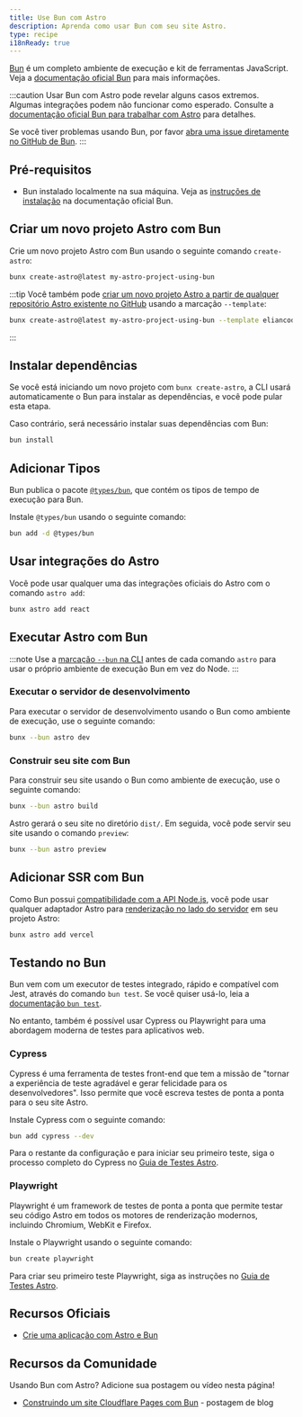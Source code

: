 ```yaml
---
title: Use Bun com Astro
description: Aprenda como usar Bun com seu site Astro.
type: recipe
i18nReady: true
---
```


[Bun](https://bun.sh/) é um completo ambiente de execução e kit de ferramentas JavaScript. Veja a [documentação oficial Bun](https://bun.sh/docs) para mais informações.

:::caution
Usar Bun com Astro pode revelar alguns casos extremos. Algumas integrações podem não funcionar como esperado. Consulte a [documentação oficial Bun para trabalhar com Astro](https://bun.sh/guides/ecosystem/astro) para detalhes.

Se você tiver problemas usando Bun, por favor [abra uma issue diretamente no GitHub de Bun](https://github.com/oven-sh/bun/issues/new/choose).
:::

## Pré-requisitos

- Bun instalado localmente na sua máquina. Veja as [instruções de instalação](https://bun.sh/docs/installation) na documentação oficial Bun.

## Criar um novo projeto Astro com Bun

Crie um novo projeto Astro com Bun usando o seguinte comando `create-astro`:

```bash
bunx create-astro@latest my-astro-project-using-bun
```

:::tip
Você também pode [criar um novo projeto Astro a partir de qualquer repositório Astro existente no GitHub](/pt-br/install-and-setup/#use-um-tema-ou-um-modelo-inicial) usando a marcação `--template`:
```bash
bunx create-astro@latest my-astro-project-using-bun --template eliancodes/brutal
```
:::

## Instalar dependências

Se você está iniciando um novo projeto com `bunx create-astro`, a CLI usará automaticamente o Bun para instalar as dependências, e você pode pular esta etapa.

Caso contrário, será necessário instalar suas dependências com Bun:

```bash
bun install
```

## Adicionar Tipos

Bun publica o pacote [`@types/bun`](https://www.npmjs.com/package/@types/bun), que contém os tipos de tempo de execução para Bun.

Instale `@types/bun` usando o seguinte comando:

```sh
bun add -d @types/bun
```

## Usar integrações do Astro

Você pode usar qualquer uma das integrações oficiais do Astro com o comando `astro add`:

```bash
bunx astro add react
```

## Executar Astro com Bun

:::note
Use a [marcação `--bun` na CLI](https://bun.sh/docs/cli/bunx#shebangs) antes de cada comando `astro` para usar o próprio ambiente de execução Bun em vez do Node.
:::

### Executar o servidor de desenvolvimento

Para executar o servidor de desenvolvimento usando o Bun como ambiente de execução, use o seguinte comando:

```bash
bunx --bun astro dev
```

### Construir seu site com Bun

Para construir seu site usando o Bun como ambiente de execução, use o seguinte comando:

```bash
bunx --bun astro build
```

Astro gerará o seu site no diretório `dist/`. Em seguida, você pode servir seu site usando o comando `preview`:

```bash
bunx --bun astro preview
```

## Adicionar SSR com Bun

Como Bun possui [compatibilidade com a API Node.js](https://bun.sh/docs/runtime/nodejs-apis), você pode usar qualquer adaptador Astro para [renderização no lado do servidor](/pt-br/guides/server-side-rendering/) em seu projeto Astro:

```bash
bunx astro add vercel
```

## Testando no Bun

Bun vem com um executor de testes integrado, rápido e compatível com Jest, através do comando `bun test`. Se você quiser usá-lo, leia a [documentação `bun test`](https://bun.sh/docs/cli/test).

No entanto, também é possível usar Cypress ou Playwright para uma abordagem moderna de testes para aplicativos web.

### Cypress

Cypress é uma ferramenta de testes front-end que tem a missão de "tornar a experiência de teste agradável e gerar felicidade para os desenvolvedores". Isso permite que você escreva testes de ponta a ponta para o seu site Astro.

Instale Cypress com o seguinte comando:

```bash
bun add cypress --dev
```

Para o restante da configuração e para iniciar seu primeiro teste, siga o processo completo do Cypress no [Guia de Testes Astro](/pt-br/guides/testing/#configuração).

### Playwright

Playwright é um framework de testes de ponta a ponta que permite testar seu código Astro em todos os motores de renderização modernos, incluindo Chromium, WebKit e Firefox.

Instale o Playwright usando o seguinte comando:

```bash
bun create playwright
```

Para criar seu primeiro teste Playwright, siga as instruções no [Guia de Testes Astro](/pt-br/guides/testing/#crie-seu-primeiro-teste-playwright).

## Recursos Oficiais

- [Crie uma aplicação com Astro e Bun](https://bun.sh/guides/ecosystem/astro)

## Recursos da Comunidade

Usando Bun com Astro? Adicione sua postagem ou vídeo nesta página!

- [Construindo um site Cloudflare Pages com Bun](https://blog.otterlord.dev/posts/hello-from-bun/) - postagem de blog
